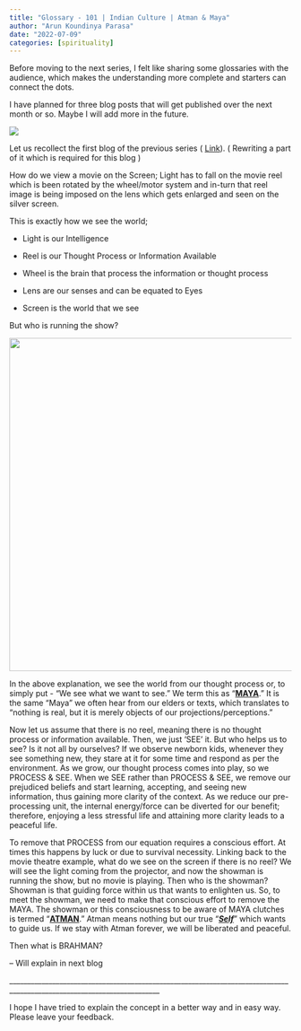 ```yaml
---
title: "Glossary - 101 | Indian Culture | Atman & Maya"
author: "Arun Koundinya Parasa"
date: "2022-07-09"
categories: [spirituality]
---
```


Before moving to the next series, I felt like sharing some glossaries with the audience, which makes the understanding more complete and starters can connect the dots.

I have planned for three blog posts that will get published over the next month or so. Maybe I will add more in the future.

![](image.png){fig-align="center"}

Let us recollect the first blog of the previous series ( [Link](https://arunkoundinya.github.io/CanvassAndAnalyze/posts/learnings-indian-culture/)). ( Rewriting a part of it which is required for this blog )

How do we view a movie on the Screen; Light has to fall on the movie reel which is been rotated by the wheel/motor system and in-turn that reel image is being imposed on the lens which gets enlarged and seen on the silver screen.

This is exactly how we see the world; 

-   Light is our Intelligence

-   Reel is our Thought Process or Information Available

-   Wheel is the brain that process the information or thought process

-   Lens are our senses and can be equated to Eyes

-   Screen is the world that we see

But who is running the show? 

![](learning-2.jpeg){fig-align="center" width="594"}

In the above explanation, we see the world from our thought process or, to simply put - "We see what we want to see." We term this as "[**MAYA**]{.underline}." It is the same "Maya" we often hear from our elders or texts, which translates to "nothing is real, but it is merely objects of our projections/perceptions."

Now let us assume that there is no reel, meaning there is no thought process or information available. Then, we just 'SEE' it. But who helps us to see? Is it not all by ourselves? If we observe newborn kids, whenever they see something new, they stare at it for some time and respond as per the environment. As we grow, our thought process comes into play, so we PROCESS & SEE. When we SEE rather than PROCESS & SEE, we remove our prejudiced beliefs and start learning, accepting, and seeing new information, thus gaining more clarity of the context. As we reduce our pre-processing unit, the internal energy/force can be diverted for our benefit; therefore, enjoying a less stressful life and attaining more clarity leads to a peaceful life.

To remove that PROCESS from our equation requires a conscious effort. At times this happens by luck or due to survival necessity. Linking back to the movie theatre example, what do we see on the screen if there is no reel? We will see the light coming from the projector, and now the showman is running the show, but no movie is playing. Then who is the showman? Showman is that guiding force within us that wants to enlighten us. So, to meet the showman, we need to make that conscious effort to remove the MAYA. The showman or this consciousness to be aware of MAYA clutches is termed "[**ATMAN**]{.underline}." Atman means nothing but our true "[***Self***]{.underline}" which wants to guide us. If we stay with Atman forever, we will be liberated and peaceful.

Then what is BRAHMAN?

-- Will explain in next blog

\_\_\_\_\_\_\_\_\_\_\_\_\_\_\_\_\_\_\_\_\_\_\_\_\_\_\_\_\_\_\_\_\_\_\_\_\_\_\_\_\_\_\_\_\_\_\_\_\_\_\_\_\_\_\_\_\_\_\_\_\_\_\_\_\_\_\_\_\_\_\_\_\_\_\_\_\_\_\_\_\_\_\_\_\_\_\_\_\_\_\_\_\_\_\_\_\_\_\_\_\_\_\_\_\_\_\_\_\_\_\_\_\_\_\_\_\_\_\_\_

I hope I have tried to explain the concept in a better way and in easy way. Please leave your feedback.